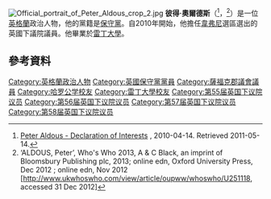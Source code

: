[[File:Official_portrait_of_Peter_Aldous_crop_2.jpg|thumb]]
'''彼得·奧爾德斯'''（{{lang-en|Peter Aldous}}<ref name="interests">[http://www.peteraldous.com/pdf/Peter_Aldous_Declaration_of_Interests.pdf Peter Aldous - Declaration of Interests] {{webarchive|url=https://web.archive.org/web/20110715065934/http://www.peteraldous.com/pdf/Peter_Aldous_Declaration_of_Interests.pdf |date=2011-07-15 }}, 2010-04-14. Retrieved 2011-05-14.</ref>，{{bd|1961年|8月26日}}<ref name="ww">‘ALDOUS, Peter’, Who's Who 2013, A & C Black, an imprint of Bloomsbury Publishing plc, 2013; online edn, Oxford University Press, Dec 2012 ; online edn, Nov 2012 [http://www.ukwhoswho.com/view/article/oupww/whoswho/U251118, accessed 31 Dec 2012]</ref>）是一位[[英格蘭|英格蘭]]政治人物，他的黨籍是[[保守黨_(英國)|保守黨]]。自2010年開始，他擔任[[韋弗尼_(英國國會選區)|韋弗尼]]選區選出的英國下議院議員。他畢業於[[雷丁大學|雷丁大學]]。

==參考資料==
{{Reflist}}

{{DEFAULTSORT: Aldous, Peter}}
[[Category:英格蘭政治人物|Category:英格蘭政治人物]]
[[Category:英國保守黨黨員|Category:英國保守黨黨員]]
[[Category:薩福克郡議會議員|Category:薩福克郡議會議員]]
[[Category:哈罗公学校友|Category:哈罗公学校友]]
[[Category:雷丁大學校友|Category:雷丁大學校友]]
[[Category:第55届英国下议院议员|Category:第55届英国下议院议员]]
[[Category:第56届英国下议院议员|Category:第56届英国下议院议员]]
[[Category:第57届英国下议院议员|Category:第57届英国下议院议员]]
[[Category:第58届英国下议院议员|Category:第58届英国下议院议员]]